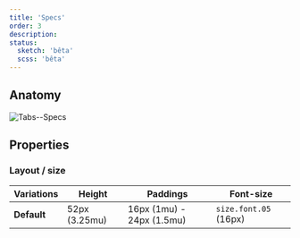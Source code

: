 ```yaml
---
title: 'Specs'
order: 3
description:
status:
  sketch: 'bêta'
  scss: 'bêta'
---
```


## Anatomy

![Tabs--Specs](Tabs--Specs.png)

## Properties

### Layout / size

| Variations                  | Height       | Paddings                  | Font-size             |
| --------------------------- | ------------ | ------------------------- | --------------------- |
| **Default**                 | 52px (3.25mu)| 16px (1mu) - 24px (1.5mu) | `size.font.05` (16px) |

